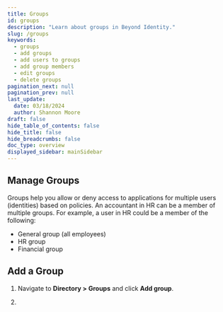 ```yaml
---
title: Groups
id: groups
description: "Learn about groups in Beyond Identity."
slug: /groups
keywords:
  - groups
  - add groups
  - add users to groups
  - add group members
  - edit groups
  - delete groups
pagination_next: null
pagination_prev: null
last_update:
  date: 03/18/2024
  author: Shannon Moore
draft: false
hide_table_of_contents: false
hide_title: false
hide_breadcrumbs: false
doc_type: overview
displayed_sidebar: mainSidebar
---
```


## Manage Groups
Groups help you allow or deny access to applications for multiple users (identities) based on policies. An accountant in HR can be a member of multiple groups. For example, a user in HR could be a member of the following:
- General group (all employees)
- HR group
- Financial group

## Add a Group
1. Navigate to **Directory > Groups** and click **Add group**.

   <Arcade clip={Clip.GroupsAddGroupCallout} />

3. 
